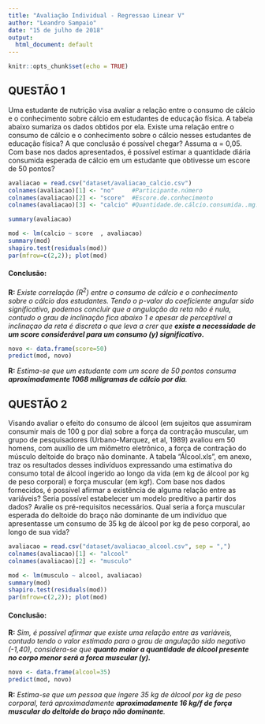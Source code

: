 ```yaml
---
title: "Avaliação Individual - Regressao Linear V"
author: "Leandro Sampaio"
date: "15 de julho de 2018"
output:
  html_document: default
---
```


```r
knitr::opts_chunk$set(echo = TRUE)
```

## QUESTÃO 1
Uma estudante de nutrição visa avaliar a relação entre o consumo de cálcio e o conhecimento sobre cálcio em estudantes de educação física. A tabela abaixo sumariza os dados obtidos por ela.
Existe uma relação entre o consumo de cálcio e o conhecimento sobre o cálcio nesses estudantes de educação física? A que conclusão é possível chegar? Assuma α = 0,05. Com base nos dados apresentados, é possível estimar a quantidade diária consumida esperada de cálcio em um estudante que obtivesse um escore de 50 pontos?
```r
avaliacao = read.csv("dataset/avaliacao_calcio.csv")
colnames(avaliacao)[1] <- "no"     #Participante.número
colnames(avaliacao)[2] <- "score"  #Escore.de.conhecimento
colnames(avaliacao)[3] <- "calcio" #Quantidade.de.cálcio.consumida..mg.dia

summary(avaliacao)
```


```r
mod <- lm(calcio ~ score  , avaliacao)
summary(mod)
shapiro.test(residuals(mod))
par(mfrow=c(2,2)); plot(mod)
```
#### Conclusão:
**R:** *Existe correlação ($R^2$) entre o consumo de cálcio e o conhecimento sobre o cálcio dos estudantes. Tendo o p-valor do coeficiente angular sido significativo, podemos concluir que a angulação da reta não é nula, contudo o grau de inclinação fica abaixo 1 e apesar de perceptível a inclinaçao da reta é discreta o que leva a crer que **existe a necessidade de um score considerável para um consumo (y) significativo.** *

```r
novo <- data.frame(score=50)
predict(mod, novo) 
```
**R:** *Estima-se que um estudante com um score de 50 pontos consuma ** aproximadamente 1068 miligramas de cálcio por dia**. *


## QUESTÃO 2
Visando avaliar o efeito do consumo de álcool (em sujeitos que assumiram consumir mais de 100 g por dia) sobre a força da contração muscular, um grupo de pesquisadores (Urbano-Marquez, et al, 1989) avaliou em 50 homens, com auxílio de um miômetro eletrônico, a força de contração do músculo deltoide do braço não dominante. A tabela “Álcool.xls”, em anexo, traz os resultados desses indivíduos expressando uma estimativa do consumo total de álcool ingerido ao longo da vida (em kg de álcool por kg de peso corporal) e força muscular (em kgf). Com base nos dados fornecidos, é possível afirmar a existência de alguma relação entre as variáveis? Seria possível estabelecer um modelo preditivo a partir dos dados? Avalie os pré-requisitos necessários. Qual seria a força muscular esperada do deltoide do braço não dominante de um indivíduo que apresentasse um consumo de 35 kg de álcool por kg de peso corporal, ao longo de sua vida?
```r
avaliacao = read.csv("dataset/avaliacao_alcool.csv", sep = ",")
colnames(avaliacao)[1] <- "alcool"
colnames(avaliacao)[2] <- "musculo"
```

```r
mod <- lm(musculo ~ alcool, avaliacao)
summary(mod)
shapiro.test(residuals(mod))
par(mfrow=c(2,2)); plot(mod)
```

#### Conclusão:
**R:** *Sim, é possivel afirmar que existe uma relação entre as variáveis, contudo tendo o valor estimado para o grau de angulação sido negativo (-1,40), considera-se que ** quanto maior a quantidade de álcool presente no corpo menor será a forca muscular (y).** *

```r
novo <- data.frame(alcool=35)
predict(mod, novo) 
```

**R:** *Estima-se que um pessoa que ingere 35 kg de álcool por kg de peso corporal, terá aproximadamente ** aproximadamente 16 kg/f de força muscular do deltoide do braço não dominante**. *
